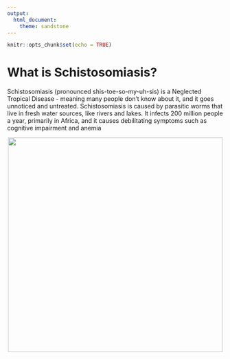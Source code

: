 ```yaml
---
output: 
  html_document:
    theme: sandstone
---
```


```r
knitr::opts_chunk$set(echo = TRUE)
```

# What is Schistosomiasis?
\newline
Schistosomiasis (pronounced shis-toe-so-my-uh-sis) is a Neglected Tropical Disease - meaning many people don't know about it, and it goes unnoticed and untreated. Schistosomiasis is caused by parasitic worms that live in fresh water sources, like rivers and lakes. It infects 200 million people a year, primarily in Africa, and it causes debilitating symptoms such as cognitive impairment and anemia
\newline
<center>![](images/Schistosoma_mansoni.jpg){width=500px}

